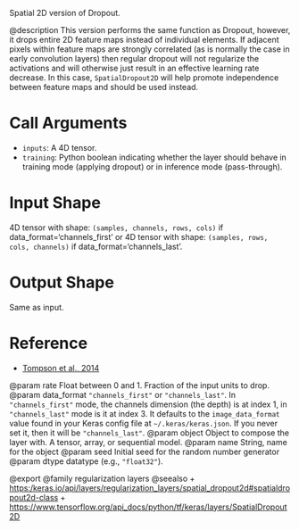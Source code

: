 Spatial 2D version of Dropout.

@description
This version performs the same function as Dropout, however, it drops
entire 2D feature maps instead of individual elements. If adjacent pixels
within feature maps are strongly correlated (as is normally the case in
early convolution layers) then regular dropout will not regularize the
activations and will otherwise just result in an effective learning rate
decrease. In this case, `SpatialDropout2D` will help promote independence
between feature maps and should be used instead.

# Call Arguments
- `inputs`: A 4D tensor.
- `training`: Python boolean indicating whether the layer
    should behave in training mode (applying dropout)
    or in inference mode (pass-through).

# Input Shape
4D tensor with shape: `(samples, channels, rows, cols)` if
    data_format='channels_first'
or 4D tensor with shape: `(samples, rows, cols, channels)` if
    data_format='channels_last'.

# Output Shape
Same as input.

# Reference
- [Tompson et al., 2014](https://arxiv.org/abs/1411.4280)

@param rate Float between 0 and 1. Fraction of the input units to drop.
@param data_format `"channels_first"` or `"channels_last"`.
    In `"channels_first"` mode, the channels dimension (the depth)
    is at index 1, in `"channels_last"` mode is it at index 3.
    It defaults to the `image_data_format` value found in your
    Keras config file at `~/.keras/keras.json`.
    If you never set it, then it will be `"channels_last"`.
@param object Object to compose the layer with. A tensor, array, or sequential model.
@param name String, name for the object
@param seed Initial seed for the random number generator
@param dtype datatype (e.g., `"float32"`).

@export
@family regularization layers
@seealso
+ <https:/keras.io/api/layers/regularization_layers/spatial_dropout2d#spatialdropout2d-class>
+ <https://www.tensorflow.org/api_docs/python/tf/keras/layers/SpatialDropout2D>
